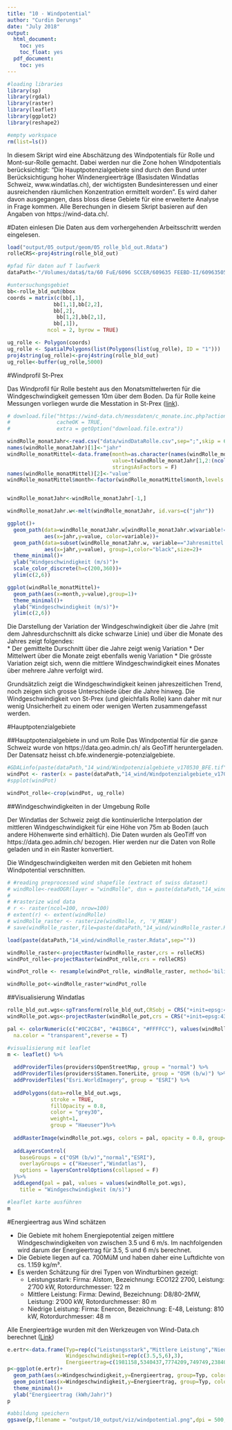 ```yaml
---
title: "10 - Windpotential"
author: "Curdin Derungs"
date: "July 2018"
output:
  html_document:
    toc: yes
    toc_float: yes
  pdf_document:
    toc: yes
---
```


```r

#loading libraries
library(sp)
library(rgdal)
library(raster)
library(leaflet)
library(ggplot2)
library(reshape2)

#empty workspace
rm(list=ls())
```

In diesem Skript wird eine Abschätzung des Windpotentials für Rolle und Mont-sur-Rolle gemacht. Dabei werden nur die Zone hohen Windpotentials berücksichtigt: "Die Hauptpotenzialgebiete sind durch den Bund unter Berücksichtigung hoher Windenergieerträge (Basisdaten Windatlas Schweiz, www.windatlas.ch), der wichtigsten Bundesinteressen und einer ausreichenden räumlichen Konzentration ermittelt worden". Es wird daher davon ausgegangen, dass bloss diese Gebiete für eine erweiterte Analyse in Frage kommen. Alle Berechungen in diesem Skript basieren auf den Angaben von https://wind-data.ch/.

#Daten einlesen
Die Daten aus dem vorhergehenden Arbeitsschritt werden eingelesen.
```r
load("output/05_output/geom/05_rolle_bld_out.Rdata")
rolleCRS<-proj4string(rolle_bld_out)

#pfad für daten auf T laufwerk
dataPath<-"/Volumes/data$/ta/60 FuE/6096 SCCER/609635 FEEBD-II/60963505 Work Packages/JA RED/06-Daten/"

#untersuchungsgebiet
bb<-rolle_bld_out@bbox
coords = matrix(c(bb[,1],
               bb[1,1],bb[2,2],
               bb[,2],
                bb[1,2],bb[2,1],
               bb[,1]), 
             ncol = 2, byrow = TRUE)

ug_rolle <- Polygon(coords)
ug_rolle <- SpatialPolygons(list(Polygons(list(ug_rolle), ID = "1")))
proj4string(ug_rolle)<-proj4string(rolle_bld_out)
ug_rolle<-buffer(ug_rolle,5000)
```

#Windprofil St-Prex

Das Windprofil für Rolle besteht aus den Monatsmittelwerten für die Windgeschwindigkeit gemessen 10m über dem Boden. Da für Rolle keine Messungen vorliegen wurde die Messtation in St-Prex ([link](https://wind-data.ch/messdaten/aktuell.php?wmo=67060)).

```r
# download.file("https://wind-data.ch/messdaten/c_monate.inc.php?action=csv&wmo=67060", "data/windDataRolle.csv", quiet = FALSE, mode = "w",
#               cacheOK = TRUE,
#               extra = getOption("download.file.extra"))

windRolle_monatJahr<-read.csv("data/windDataRolle.csv",sep=";",skip = 6,header = T,na.strings = "-" )
names(windRolle_monatJahr)[1]<-"jahr"
windRolle_monatMittel<-data.frame(month=as.character(names(windRolle_monatJahr[1,2:(ncol(windRolle_monatJahr)-1)])),
                                  value=t(windRolle_monatJahr[1,2:(ncol(windRolle_monatJahr)-1)]),
                                  stringsAsFactors = F)
names(windRolle_monatMittel)[2]<-"value"
windRolle_monatMittel$month<-factor(windRolle_monatMittel$month,levels = row.names(windRolle_monatMittel))


windRolle_monatJahr<-windRolle_monatJahr[-1,]

windRolle_monatJahr.w<-melt(windRolle_monatJahr, id.vars=c("jahr"))

ggplot()+
  geom_path(data=windRolle_monatJahr.w[windRolle_monatJahr.w$variable!="Jahresmittel..m.s.",],
            aes(x=jahr,y=value, color=variable))+
  geom_path(data=subset(windRolle_monatJahr.w, variable=="Jahresmittel..m.s."),
            aes(x=jahr,y=value), group=1,color="black",size=2)+
  theme_minimal()+
  ylab("Windgeschwindigkeit (m/s)")+
  scale_color_discrete(h=c(200,360))+
  ylim(c(2,6))

ggplot(windRolle_monatMittel)+
  geom_path(aes(x=month,y=value),group=1)+
  theme_minimal()+
  ylab("Windgeschwindigkeit (m/s)")+
  ylim(c(2,6))
```
   
Die Darstellung der Variation der Windgeschwindigkeit über die Jahre (mit dem Jahresdurchschnitt als dicke schwarze Linie) und über die Monate des Jahres zeigt folgendes:   
* Der gemittelte Durschnitt über die Jahre zeigt wenig Variation
* Der Mittelwert über die Monate zeigt ebenfalls wenig Variation
* Die grösste Variation zeigt sich, wenn die mittlere Windgeschwindigkeit eines Monates über mehrere Jahre verfolgt wird.  

Grundsätzlich zeigt die Windgeschwindigkeit keinen jahreszeitlichen Trend, noch zeigen sich grosse Unterschiede über die Jahre hinweg. Die Windgeschwindigkeit von St-Prex (und gleichfalls Rolle) kann daher mit nur wenig Unsicherheit zu einem oder wenigen Werten zusammengefasst werden.

#Hauptpotenzialgebiete

##Hauptpotenzialgebiete in und um Rolle
Das Windpotential für die ganze Schweiz wurde von https://data.geo.admin.ch/ als GeoTiff heruntergeladen. Der Datensatz heisst ch.bfe.windenergie-potenzialgebiete.

```r
#GDALinfo(paste(dataPath,"14_wind/Windpotenzialgebiete_v170530_BFE.tif",sep=""))
windPot <- raster(x = paste(dataPath,"14_wind/Windpotenzialgebiete_v170530_BFE.tif",sep=""))
#spplot(windPot)

windPot_rolle<-crop(windPot, ug_rolle)
```


##Windgeschwindigkeiten in der Umgebung Rolle

Der Windatlas der Schweiz zeigt die kontinuierliche Interpolation der mittleren Windgeschwindigkeit für eine Höhe von 75m ab Boden (auch andere Höhenwerte sind erhältlich). Die Daten wurden als GeoTiff von https://data.geo.admin.ch/ bezogen. Hier werden nur die Daten von Rolle geladen und in ein Raster konvertiert.  

Die Windgeschwindigkeiten werden mit den Gebieten mit hohem Windpotential verschnitten.

```r
# #reading preprocessed wind shapefile (extract of swiss dataset)
# windRolle<-readOGR(layer = "windRolle", dsn = paste(dataPath,"14_wind",sep=""))
#
# #rasterize wind data
# r <- raster(ncol=100, nrow=100)
# extent(r) <- extent(windRolle)
# windRolle_raster <- rasterize(windRolle, r, 'V_MEAN')
# save(windRolle_raster,file=paste(dataPath,"14_wind/windRolle_raster.Rdata",sep=""))

load(paste(dataPath,"14_wind/windRolle_raster.Rdata",sep=""))

windRolle_raster<-projectRaster(windRolle_raster,crs = rolleCRS)
windPot_rolle<-projectRaster(windPot_rolle,crs = rolleCRS)

windPot_rolle <- resample(windPot_rolle, windRolle_raster, method='bilinear')

windRolle_pot<-windRolle_raster*windPot_rolle
```

##Visualisierung Windatlas

```r
rolle_bld_out.wgs<-spTransform(rolle_bld_out,CRSobj = CRS("+init=epsg:4326"))
windRolle_pot.wgs<-projectRaster(windRolle_pot,crs = CRS("+init=epsg:4326"))

pal <- colorNumeric(c("#0C2C84", "#41B6C4", "#FFFFCC"), values(windRolle_pot.wgs),
  na.color = "transparent",reverse = T)

#visualisierung mit leaflet
m <- leaflet() %>%
    
  addProviderTiles(providers$OpenStreetMap, group = "normal") %>%
  addProviderTiles(providers$Stamen.TonerLite, group = "OSM (b/w)") %>%
  addProviderTiles("Esri.WorldImagery", group = "ESRI") %>%
  
  addPolygons(data=rolle_bld_out.wgs,
              stroke = TRUE,
              fillOpacity = 0.8, 
              color = "grey30",
              weight=1,
              group = "Haeuser")%>%
  
  addRasterImage(windRolle_pot.wgs, colors = pal, opacity = 0.8, group="Windatlas") %>%
  
  addLayersControl(
    baseGroups = c("OSM (b/w)","normal","ESRI"),
    overlayGroups = c("Haeuser","Windatlas"),
    options = layersControlOptions(collapsed = F)
  )%>%
  addLegend(pal = pal, values = values(windRolle_pot.wgs),
    title = "Windgeschwindigkeit (m/s)")

#leaflet karte ausführen
m
```

#Energieertrag aus Wind schätzen

* Die Gebiete mit hohem Energiepotential zeigen mittlere Windgeschwindigkeiten von zwischen 3.5 und 6 m/s. Im nachfolgenden wird darum der Energieertrag für 3.5, 5 und 6 m/s berechnet.
* Die Gebiete liegen auf ca. 700MüM und haben daher eine Luftdichte von cs. 1.159 kg/m³.
* Es werden Schätzung für drei Typen von Windturbinen gezeigt:
    + Leistungsstark: Firma: Alstom, Bezeichnung: ECO122 2700, Leistung: 2'700 kW, Rotordurchmesser: 122 m
    + Mittlere Leistung: Firma: Dewind, Bezeichnung: D8/80-2MW, Leistung: 2'000 kW, Rotordurchmesser: 80 m
    + Niedrige Leistung: Firma: Enercon, Bezeichnung: E-48, Leistung: 810 kW, Rotordurchmesser: 48 m

Alle Energieerträge wurden mit den Werkzeugen von Wind-Data.ch berechnet ([Link](https://wind-data.ch/tools/powercalc.php))

```r
e.ertr<-data.frame(Typ=rep(c("Leistungsstark","Mittlere Leistung","Niedrige Leistung"),each=3),
                   Windgeschwindigkeit=rep(c(3.5,5,6),3),
                   Energieertrag=c(1981158,5340437,7774209,749749,2384090,3817937,361675,1027021,1606999))
p<-ggplot(e.ertr)+
  geom_path(aes(x=Windgeschwindigkeit,y=Energieertrag, group=Typ, color=Typ))+
  geom_point(aes(x=Windgeschwindigkeit,y=Energieertrag, group=Typ, color=Typ),size=2)+
  theme_minimal()+
  ylab("Energieertrag (kWh/Jahr)")
p
```
```r
#abbildung speichern
ggsave(p,filename = "output/10_output/viz/windpotential.png",dpi = 500,width = 8,height = 4)
```
